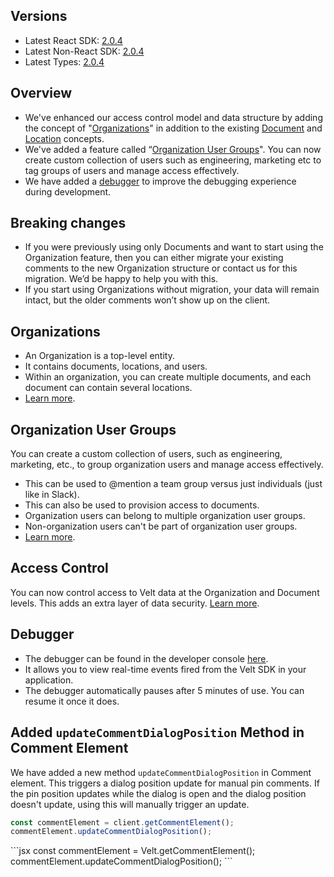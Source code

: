 ## Versions

- Latest React SDK: [2.0.4](https://www.npmjs.com/package/@veltdev/react)
- Latest Non-React SDK: [2.0.4](https://www.npmjs.com/package/@veltdev/client)
- Latest Types: [2.0.4](https://www.npmjs.com/package/@veltdev/types)

## Overview
- We've enhanced our access control model and data structure by adding the concept of "[Organizations](https://docs.velt.dev/key-concepts/overview#organizations)" in addition to the existing [Document](https://docs.velt.dev/key-concepts/overview#documents) and [Location](https://docs.velt.dev/key-concepts/overview#documents) concepts.
- We've added a feature called “[Organization User Groups](https://docs.velt.dev/key-concepts/overview#organization-user-groups)". You can now create custom collection of users such as engineering, marketing etc to tag groups of users and manage access effectively.
- We have added a [debugger](https://console.velt.dev/dashboard/debugger) to improve the debugging experience during development.

## Breaking changes
- If you were previously using only Documents and want to start using the Organization feature, then you can either migrate your existing comments to the new Organization structure or contact us for this migration. We’d be happy to help you with this.
- If you start using Organizations without migration, your data will remain intact, but the older comments won’t show up on the client.

## Organizations
- An Organization is a top-level entity.
- It contains documents, locations, and users.
- Within an organization, you can create multiple documents, and each document can contain several locations.
- [Learn more](/key-concepts/organizations/setup).

## Organization User Groups
You can create a custom collection of users, such as engineering, marketing, etc., to group organization users and manage access effectively.
- This can be used to @mention a team group versus just individuals (just like in Slack).
- This can also be used to provision access to documents.
- Organization users can belong to multiple organization user groups.
- Non-organization users can't be part of organization user groups.
- [Learn more](/key-concepts/users/organization-user-groups).


## Access Control
You can now control access to Velt data at the Organization and Document levels.
This adds an extra layer of data security. [Learn more](/key-concepts/overview#access-control).

## Debugger
- The debugger can be found in the developer console [here](https://console.velt.dev/dashboard/debugger).
- It allows you to view real-time events fired from the Velt SDK in your application.
- The debugger automatically pauses after 5 minutes of use. You can resume it once it does.

## Added `updateCommentDialogPosition` Method in Comment Element
We have added a new method `updateCommentDialogPosition` in Comment element. This triggers a dialog position update for manual pin comments. If the pin position updates while the dialog is open and the dialog position doesn't update, using this will manually trigger an update.
<Tabs>
<Tab title="React / Next.js" >
```jsx
const commentElement = client.getCommentElement();
commentElement.updateCommentDialogPosition();
```
</Tab>
<Tab title="Other Frameworks">
```jsx
const commentElement = Velt.getCommentElement();
commentElement.updateCommentDialogPosition();
```
</Tab>
</Tabs>